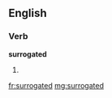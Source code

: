 ==English==

===Verb===
'''surrogated'''

# {{past of|[[surrogate]]}}

[[fr:surrogated]]
[[mg:surrogated]]